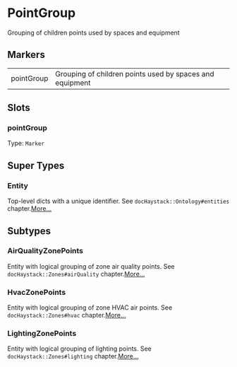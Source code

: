 # PointGroup
Grouping of children points used by spaces and equipment
## Markers
<table>
<tbody>
<tr>
<td className='p-2 align-top'><span className='bg-sky-200 rounded-md px-3 py-1 text-sky-700 block font-semibold text-center text-sm'>pointGroup </span></td>
<td className='p-2 align-top'>Grouping of children points used by spaces and equipment</td>
</tr>
</tbody>
</table>

## Slots

### pointGroup
Type: `Marker`



## Super Types
### Entity
Top-level dicts with a unique identifier.
See `docHaystack::Ontology#entities` chapter.[More...](/ph/entities/Entity)


## Subtypes
### AirQualityZonePoints
Entity with logical grouping of zone air quality points.
See `docHaystack::Zones#airQuality` chapter.[More...](./AirQualityZonePoints)
### HvacZonePoints
Entity with logical grouping of zone HVAC air points.
See `docHaystack::Zones#hvac` chapter.[More...](./HvacZonePoints)
### LightingZonePoints
Entity with logical grouping of lighting points.
See `docHaystack::Zones#lighting` chapter.[More...](./LightingZonePoints)
